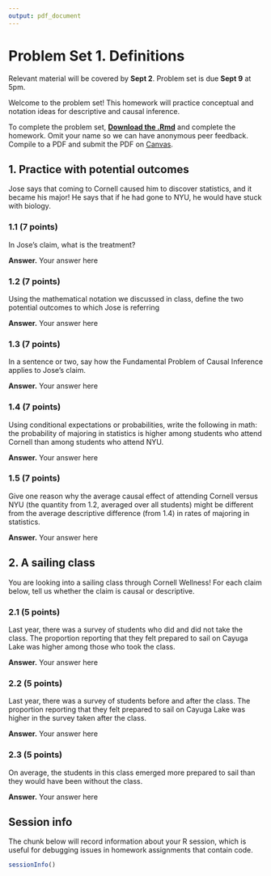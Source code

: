 ```yaml
---
output: pdf_document
---
```


# Problem Set 1. Definitions 

Relevant material will be covered by **Sept 2**. Problem set is due **Sept 9** at 5pm.

Welcome to the problem set! This homework will practice conceptual and notation ideas for descriptive and causal inference.

To complete the problem set, [**Download the .Rmd**](assets/psets/pset1_download.Rmd) and complete the homework. Omit your name so we can have anonymous peer feedback. Compile to a PDF and submit the PDF on [Canvas](https://canvas.cornell.edu/courses/57329).

## 1. Practice with potential outcomes 

Jose says that coming to Cornell caused him to discover statistics, and it became his major! He says that if he had gone to NYU, he would have stuck with biology.

### 1.1 (7 points)

In Jose's claim, what is the treatment?

**Answer.** Your answer here

### 1.2 (7 points)

Using the mathematical notation we discussed in class, define the two potential outcomes to which Jose is referring

**Answer.** Your answer here

### 1.3 (7 points)

In a sentence or two, say how the Fundamental Problem of Causal Inference applies to Jose's claim.

**Answer.** Your answer here

### 1.4 (7 points)

Using conditional expectations or probabilities, write the following in math: the probability of majoring in statistics is higher among students who attend Cornell than among students who attend NYU.

**Answer.** Your answer here

### 1.5 (7 points)

Give one reason why the average causal effect of attending Cornell versus NYU (the quantity from 1.2, averaged over all students) might be different from the average descriptive difference (from 1.4) in rates of majoring in statistics.

**Answer.** Your answer here

## 2. A sailing class 

You are looking into a sailing class through Cornell Wellness! For each claim below, tell us whether the claim is causal or descriptive.

### 2.1 (5 points)

Last year, there was a survey of students who did and did not take the class. The proportion reporting that they felt prepared to sail on Cayuga Lake was higher among those who took the class.

**Answer.** Your answer here

### 2.2 (5 points)

Last year, there was a survey of students before and after the class. The proportion reporting that they felt prepared to sail on Cayuga Lake was higher in the survey taken after the class.

**Answer.** Your answer here

### 2.3 (5 points)

On average, the students in this class emerged more prepared to sail than they would have been without the class.

**Answer.** Your answer here

## Session info

The chunk below will record information about your R session, which is useful for debugging issues in homework assignments that contain code.

```r
sessionInfo()
```